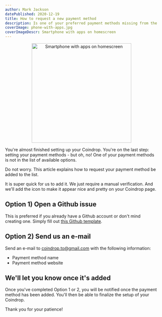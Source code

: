 ```yaml
---
author: Mark Jackson
datePublished: 2020-12-19
title: How to request a new payment method
description: Is one of your preferred payment methods missing from the list of options in your Coindrop's settings? This article explains how to get it added.
coverImage: phone-with-apps.jpg
coverImageDescr: Smartphone with apps on homescreen
---
```


<div style={{marginBottom: "1.5rem"}}>
    <Center>
        <Image src="/blog-content/payment-method-request/phone-with-apps.jpg" width="328" height="328" alt="Smartphone with apps on homescreen" />
    </Center>
</div>

You're almost finished setting up your Coindrop. You're on the last step: setting your payment methods - but oh, no! One of your payment methods is not in the list of available options.

Do not worry. This article explains how to request your payment method be added to the list.

It is super quick for us to add it. We just require a manual verification. And we'll add the icon to make it appear nice and pretty on your Coindrop page.

## Option 1) Open a Github issue

This is preferred if you already have a Github account or don't mind creating one. Simply fill out [this Github template](https://github.com/remjx/coindrop/issues/new?assignees=markjackson02&labels=enhancement&template=new_payment_method.md&title=).

## Option 2) Send us an e-mail

Send an e-mail to [coindrop.to@gmail.com](mailto:coindrop.to@gmail.com) with the following information:
- Payment method name
- Payment method website

## We'll let you know once it's added

Once you've completed Option 1 or 2, you will be notified once the payment method has been added. You'll then be able to finalize the setup of your Coindrop.

Thank you for your patience!
